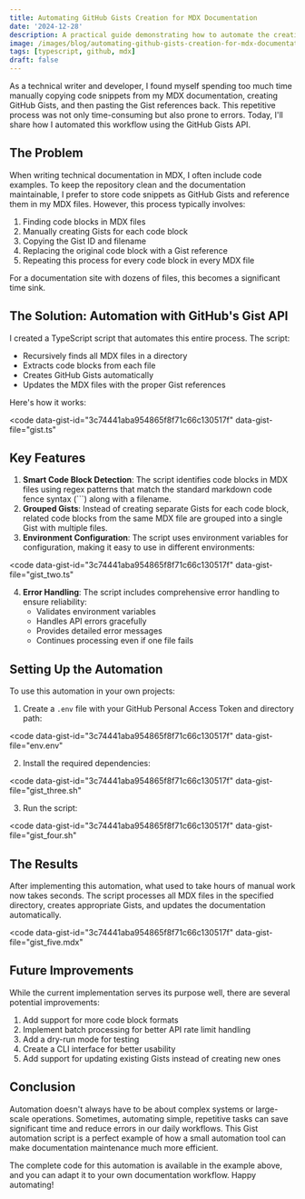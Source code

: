```yaml
---
title: Automating GitHub Gists Creation for MDX Documentation
date: '2024-12-28'
description: A practical guide demonstrating how to automate the creation of GitHub Gists from code blocks in MDX documentation using TypeScript and the GitHub API.
image: /images/blog/automating-github-gists-creation-for-mdx-documentation/github.png
tags: [typescript, github, mdx]
draft: false
---
```


As a technical writer and developer, I found myself spending too much time manually copying code snippets from my MDX documentation, creating GitHub Gists, and then pasting the Gist references back. This repetitive process was not only time-consuming but also prone to errors. Today, I'll share how I automated this workflow using the GitHub Gists API.

## The Problem

When writing technical documentation in MDX, I often include code examples. To keep the repository clean and the documentation maintainable, I prefer to store code snippets as GitHub Gists and reference them in my MDX files. However, this process typically involves:

1. Finding code blocks in MDX files
2. Manually creating Gists for each code block
3. Copying the Gist ID and filename
4. Replacing the original code block with a Gist reference
5. Repeating this process for every code block in every MDX file

For a documentation site with dozens of files, this becomes a significant time sink.

## The Solution: Automation with GitHub's Gist API

I created a TypeScript script that automates this entire process. The script:

- Recursively finds all MDX files in a directory
- Extracts code blocks from each file
- Creates GitHub Gists automatically
- Updates the MDX files with the proper Gist references

Here's how it works:

<code
	data-gist-id="3c74441aba954865f8f71c66c130517f"
	data-gist-file="gist.ts"
></code>

## Key Features

1. **Smart Code Block Detection**: The script identifies code blocks in MDX files using regex patterns that match the standard markdown code fence syntax (\`\`\`) along with a filename.
2. **Grouped Gists**: Instead of creating separate Gists for each code block, related code blocks from the same MDX file are grouped into a single Gist with multiple files.
3. **Environment Configuration**: The script uses environment variables for configuration, making it easy to use in different environments:

<code
	data-gist-id="3c74441aba954865f8f71c66c130517f"
	data-gist-file="gist_two.ts"
></code>

4. **Error Handling**: The script includes comprehensive error handling to ensure reliability:
   - Validates environment variables
   - Handles API errors gracefully
   - Provides detailed error messages
   - Continues processing even if one file fails

## Setting Up the Automation

To use this automation in your own projects:

1. Create a `.env` file with your GitHub Personal Access Token and directory path:

<code
	data-gist-id="3c74441aba954865f8f71c66c130517f"
	data-gist-file="env.env"
></code>

2. Install the required dependencies:

<code
	data-gist-id="3c74441aba954865f8f71c66c130517f"
	data-gist-file="gist_three.sh"
></code>

3. Run the script:

<code
	data-gist-id="3c74441aba954865f8f71c66c130517f"
	data-gist-file="gist_four.sh"
></code>

## The Results

After implementing this automation, what used to take hours of manual work now takes seconds. The script processes all MDX files in the specified directory, creates appropriate Gists, and updates the documentation automatically.

<code
	data-gist-id="3c74441aba954865f8f71c66c130517f"
	data-gist-file="gist_five.mdx"
></code>

## Future Improvements

While the current implementation serves its purpose well, there are several potential improvements:

1. Add support for more code block formats
2. Implement batch processing for better API rate limit handling
3. Add a dry-run mode for testing
4. Create a CLI interface for better usability
5. Add support for updating existing Gists instead of creating new ones

## Conclusion

Automation doesn't always have to be about complex systems or large-scale operations. Sometimes, automating simple, repetitive tasks can save significant time and reduce errors in our daily workflows. This Gist automation script is a perfect example of how a small automation tool can make documentation maintenance much more efficient.

The complete code for this automation is available in the example above, and you can adapt it to your own documentation workflow. Happy automating!
